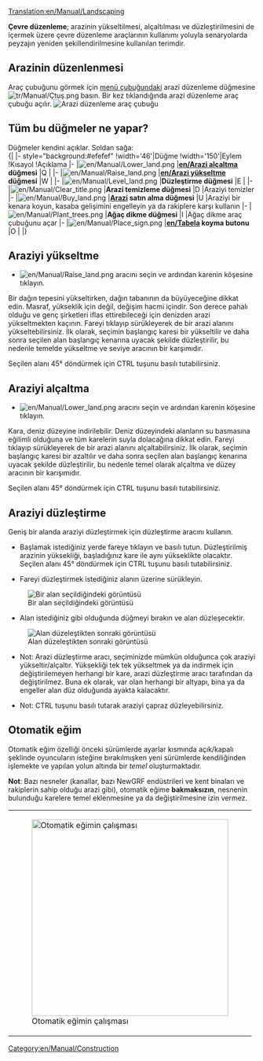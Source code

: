[[Translation:en/Manual/Landscaping]]
{{en/Manual/Tutorial/Navigation}}{{tr/Manual/İçindekiler}}

'''Çevre düzenleme'''; arazinin yükseltilmesi, alçaltılması ve düzleştirilmesini de içermek üzere çevre düzenleme araçlarının kullanımı yoluyla senaryolarda peyzajın yeniden şekillendirilmesine kullanılan terimdir.

==Arazinin düzenlenmesi==
Araç çubuğunu görmek için [[en/Manual/Game interface|menü çubuğundaki]] arazi düzenleme düğmesine [[File:tr/Manual/Çtuş.png]] basın. Bir kez tıklandığında arazi düzenleme araç çubuğu açılır.
[[File:tr/Manual/Çaraçç.png|none|frame|Arazi düzenleme araç çubuğu]]

==Tüm bu düğmeler ne yapar?==
Düğmeler kendini açıklar. Soldan sağa:<br>
{| {{en/Wikitable}}
|- style="background:#efefef"
!width='46'|Düğme
!width='150'|Eylem
!Kısayol
!Açıklama
|-
|[[File:en/Manual/Lower land.png]]
|'''[[en/Arazi alçaltma]] düğmesi'''
|Q
|
|-
|[[File:en/Manual/Raise land.png]]
|'''[[en/Arazi yükseltme]] düğmesi'''
|W
|
|-
|[[File:en/Manual/Level land.png]]
|'''Düzleştirme düğmesi'''
|E
|
|-
|[[File:en/Manual/Clear title.png]]
|'''Arazi temizleme düğmesi'''
|D
|Araziyi temizler
|-
|[[File:en/Manual/Buy land.png]]
|'''[[en/Manual/Land|Arazi]] satın alma düğmesi'''
|U
|Araziyi bir kenara koyun, kasaba gelişimini engelleyin ya da rakiplere karşı kullanın
|-
|[[File:en/Manual/Plant trees.png]]
|'''Ağaç dikme düğmesi'''
|I
|Ağaç dikme araç çubuğunu açar
|-
|[[File:en/Manual/Place sign.png]]
|'''[[en/Tabela]] koyma butonu'''
|O
|
|}

==Araziyi yükseltme==
* [[File:en/Manual/Raise land.png]] aracını seçin ve ardından karenin köşesine tıklayın.
Bir dağın tepesini yükseltirken, dağın tabanının da büyüyeceğine dikkat edin. Masraf, yükseklik için değil, değişim hacmi içindir. Son derece pahalı olduğu ve genç şirketleri iflas ettirebileceği için denizden arazi yükseltmekten kaçının. Fareyi tıklayıp sürükleyerek de bir arazi alanını yükseltebilirsiniz. İlk olarak, seçimin başlangıç karesi bir yükseltilir ve daha sonra seçilen alan başlangıç kenarına uyacak şekilde düzleştirilir, bu nedenle temelde yükseltme ve seviye aracının bir karşımıdır.

Seçilen alanı 45° döndürmek için CTRL tuşunu basılı tutabilirsiniz.

==Araziyi alçaltma==
* [[File:en/Manual/Lower land.png]] aracını seçin ve ardından karenin köşesine tıklayın.
Kara, deniz düzeyine indirilebilir. Deniz düzeyindeki alanların su basmasına eğilimli olduğuna ve tüm karelerin suyla dolacağına dikkat edin. Fareyi tıklayıp sürükleyerek de bir arazi alanını alçaltabilirsiniz. İlk olarak, seçimin başlangıç karesi bir azaltılır ve daha sonra seçilen alan başlangıç kenarına uyacak şekilde düzleştirilir, bu nedenle temel olarak alçaltma ve düzey aracının bir karışımıdır.

Seçilen alanı 45° döndürmek için CTRL tuşunu basılı tutabilirsiniz.

==Araziyi düzleştirme==
Geniş bir alanda araziyi düzleştirmek için düzleştirme aracını kullanın.

*Başlamak istediğiniz yerde fareye tıklayın ve basılı tutun. Düzleştirilmiş arazinin yüksekliği, başladığınız kare ile aynı yükseklikte olacaktır. Seçilen alanı 45° döndürmek için CTRL tuşunu basılı tutabilirsiniz.

*Fareyi düzleştirmek istediğiniz alanın üzerine sürükleyin.
[[File:en/Manual/Level land before.png|center|frame|Bir alan seçildiğindeki görüntüsü]]

*Alan istediğiniz gibi olduğunda düğmeyi bırakın ve alan düzleşecektir.
[[File:en/Manual/Level land after.png|center|frame|Alan düzeleştikten sonraki görüntüsü]]

*Not: Arazi düzleştirme aracı, seçiminizde mümkün olduğunca çok araziyi yükseltir/alçaltır. Yüksekliği tek tek yükseltmek ya da indirmek için değiştirilemeyen herhangi bir kare, arazi düzleştirme aracı tarafından da değiştirilmez. Buna ek olarak, var olan herhangi bir altyapı, bina ya da engeller alan düz olduğunda ayakta kalacaktır.

*Not: CTRL tuşunu basılı tutarak araziyi çapraz düzleyebilirsiniz.

==Otomatik eğim==
Otomatik eğim özelliği önceki sürümlerde ayarlar kısmında açık/kapalı şeklinde oyuncuların isteğine bırakılmışken yeni sürümlerde kendiliğinden işlemekte ve yapılan yolun altında bir ''temel'' oluşturmaktadır.

'''Not''': Bazı nesneler (kanallar, bazı NewGRF endüstrileri ve kent binaları ve rakiplerin sahip olduğu arazi gibi), otomatik eğime '''bakmaksızın''', nesnenin bulunduğu karelere temel eklenmesine ya da değiştirilmesine izin vermez.
{|
|[[File:tr/Manual/Oeğim.png|none|thumb|400px|Otomatik eğimin çalışması]]
|}

{{en/Feature|0.6}}
[[Category:en/Manual/Construction]]